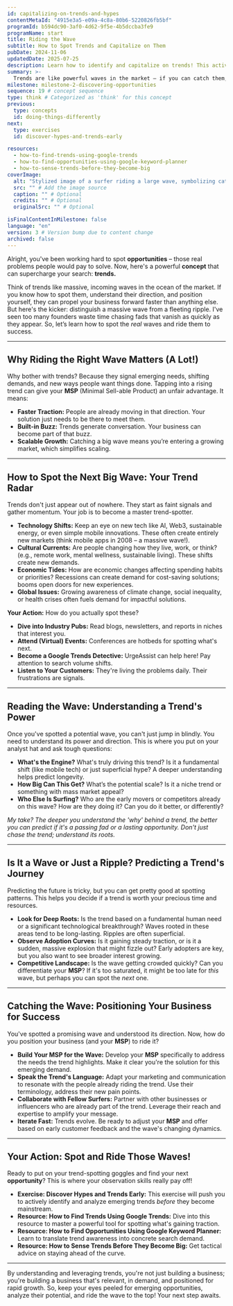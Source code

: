 ```yaml
---
id: capitalizing-on-trends-and-hypes
contentMetaId: "4915e3a5-e09a-4c8a-80b6-5220826fb5bf"
programId: b594dc90-3af0-4d62-9f5e-4b5dccba3fe9
programName: start
title: Riding the Wave
subtitle: How to Spot Trends and Capitalize on Them
pubDate: 2024-11-06
updatedDate: 2025-07-25
description: Learn how to identify and capitalize on trends! This activity teaches you to analyze market trends, predict their trajectory, and position your business to ride the wave of opportunity.
summary: >-
  Trends are like powerful waves in the market – if you can catch them, they can propel your business forward. This concept shows you how to identify, analyze, and position your business to capitalize on emerging trends. You’ll learn to differentiate a true wave from a fleeting ripple and strategically place your MSP to ride it to success.
milestone: milestone-2-discovering-opportunities
sequence: 19 # concept sequence
type: think # Categorized as 'think' for this concept
previous:
  type: concepts
  id: doing-things-differently
next:
  type: exercises
  id: discover-hypes-and-trends-early

resources:
  - how-to-find-trends-using-google-trends
  - how-to-find-opportunities-using-google-keyword-planner
  - how-to-sense-trends-before-they-become-big
coverImage:
  alt: "Stylized image of a surfer riding a large wave, symbolizing catching a trend."
  src: "" # Add the image source
  caption: "" # Optional
  credits: "" # Optional
  originalSrc: "" # Optional

isFinalContentInMilestone: false
language: "en"
version: 3 # Version bump due to content change
archived: false
---
```


Alright, you've been working hard to spot **opportunities** – those real problems people would pay to solve. Now, here's a powerful **concept** that can supercharge your search: **trends.**

Think of trends like massive, incoming waves in the ocean of the market. If you know how to spot them, understand their direction, and position yourself, they can propel your business forward faster than anything else. But here's the kicker: distinguish a massive wave from a fleeting ripple. I've seen too many founders waste time chasing fads that vanish as quickly as they appear. So, let’s learn how to spot the *real* waves and ride them to success.

---

## Why Riding the Right Wave Matters (A Lot!)

Why bother with trends? Because they signal emerging needs, shifting demands, and new ways people want things done. Tapping into a rising trend can give your **MSP** (Minimal Sell-able Product) an unfair advantage. It means:

* **Faster Traction:** People are already moving in that direction. Your solution just needs to be there to meet them.
* **Built-in Buzz:** Trends generate conversation. Your business can become part of that buzz.
* **Scalable Growth:** Catching a big wave means you’re entering a growing market, which simplifies scaling.

---

## How to Spot the Next Big Wave: Your Trend Radar

Trends don't just appear out of nowhere. They start as faint signals and gather momentum. Your job is to become a master trend-spotter.

* **Technology Shifts:** Keep an eye on new tech like AI, Web3, sustainable energy, or even simple mobile innovations. These often create entirely new markets (think mobile apps in 2008 – a massive wave!).
* **Cultural Currents:** Are people changing how they live, work, or think? (e.g., remote work, mental wellness, sustainable living). These shifts create new demands.
* **Economic Tides:** How are economic changes affecting spending habits or priorities? Recessions can create demand for cost-saving solutions; booms open doors for new experiences.
* **Global Issues:** Growing awareness of climate change, social inequality, or health crises often fuels demand for impactful solutions.

**Your Action:** How do you actually spot these?

* **Dive into Industry Pubs:** Read blogs, newsletters, and reports in niches that interest you.
* **Attend (Virtual) Events:** Conferences are hotbeds for spotting what's next.
* **Become a Google Trends Detective:** UrgeAssist can help here! Pay attention to search volume shifts.
* **Listen to Your Customers:** They're living the problems daily. Their frustrations are signals.

---

## Reading the Wave: Understanding a Trend's Power

Once you've spotted a potential wave, you can't just jump in blindly. You need to understand its power and direction. This is where you put on your analyst hat and ask tough questions:

* **What's the Engine?** What's truly driving this trend? Is it a fundamental shift (like mobile tech) or just superficial hype? A deeper understanding helps predict longevity.
* **How Big Can This Get?** What’s the potential scale? Is it a niche trend or something with mass market appeal?
* **Who Else Is Surfing?** Who are the early movers or competitors already on this wave? How are they doing it? Can you do it better, or differently?

*My take? The deeper you understand the 'why' behind a trend, the better you can predict if it's a passing fad or a lasting opportunity. Don't just chase the trend; understand its roots.*

---

## Is It a Wave or Just a Ripple? Predicting a Trend's Journey

Predicting the future is tricky, but you can get pretty good at spotting patterns. This helps you decide if a trend is worth your precious time and resources.

* **Look for Deep Roots:** Is the trend based on a fundamental human need or a significant technological breakthrough? Waves rooted in these areas tend to be long-lasting. Ripples are often superficial.
* **Observe Adoption Curves:** Is it gaining steady traction, or is it a sudden, massive explosion that might fizzle out? Early adopters are key, but you also want to see broader interest growing.
* **Competitive Landscape:** Is the wave getting crowded quickly? Can you differentiate your **MSP**? If it's too saturated, it might be too late for *this* wave, but perhaps you can spot the *next* one.

---

## Catching the Wave: Positioning Your Business for Success

You've spotted a promising wave and understood its direction. Now, how do you position your business (and your **MSP**) to ride it?

* **Build Your MSP for the Wave:** Develop your **MSP** specifically to address the needs the trend highlights. Make it clear you're the solution for this emerging demand.
* **Speak the Trend's Language:** Adapt your marketing and communication to resonate with the people already riding the trend. Use their terminology, address their new pain points.
* **Collaborate with Fellow Surfers:** Partner with other businesses or influencers who are already part of the trend. Leverage their reach and expertise to amplify your message.
* **Iterate Fast:** Trends evolve. Be ready to adjust your **MSP** and offer based on early customer feedback and the wave's changing dynamics.

---

## Your Action: Spot and Ride Those Waves!

Ready to put on your trend-spotting goggles and find your next **opportunity**? This is where your observation skills really pay off!

* **Exercise: Discover Hypes and Trends Early:** This exercise will push you to actively identify and analyze emerging trends *before* they become mainstream.
* **Resource: How to Find Trends Using Google Trends:** Dive into this resource to master a powerful tool for spotting what's gaining traction.
* **Resource: How to Find Opportunities Using Google Keyword Planner:** Learn to translate trend awareness into concrete search demand.
* **Resource: How to Sense Trends Before They Become Big:** Get tactical advice on staying ahead of the curve.

---

By understanding and leveraging trends, you're not just building a business; you're building a business that's relevant, in demand, and positioned for rapid growth. So, keep your eyes peeled for emerging opportunities, analyze their potential, and ride the wave to the top! Your next step awaits.